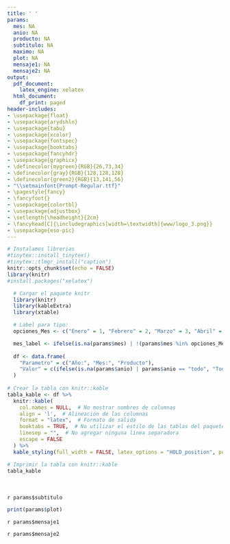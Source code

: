 ```yaml
---
title: ' '
params:
  mes: NA
  anio: NA
  producto: NA
  subtitulo: NA
  maximo: NA
  plot: NA
  mensaje1: NA
  mensaje2: NA
output:
  pdf_document:
    latex_engine: xelatex
  html_document:
    df_print: paged
header-includes:
- \usepackage{float}
- \usepackage{arydshln}
- \usepackage{tabu}
- \usepackage{xcolor}
- \usepackage{fontspec}
- \usepackage{booktabs}  
- \usepackage{fancyhdr}
- \usepackage{graphicx}
- \definecolor{mygreen}{RGB}{26,73,34}
- \definecolor{gray}{RGB}{128,128,128}
- \definecolor{green2}{RGB}{13,141,56}
- "\\setmainfont{Prompt-Regular.ttf}"
- \pagestyle{fancy}
- \fancyfoot{} 
- \usepackage{colortbl}
- \usepackage{adjustbox}
- \setlength{\headheight}{2cm}
- \fancyhead[C]{\includegraphics[width=\textwidth]{www/logo_3.png}}
- \usepackage{eso-pic}
---
```



```r
# Instalamos librerias
#tinytex::install_tinytex()
#tinytex::tlmgr_install("caption")
knitr::opts_chunk$set(echo = FALSE)
library(knitr)
#install.packages("xelatex")
```
<!-- Fecha -->
\begin{flushright}
\textcolor{gray}{Informe en línea generado el: `r format(Sys.Date(), "%d %B, %Y")`}
\end{flushright}
\section*{Parámetros con los cuales se generó el informe:}
```r
  # Cargar el paquete knitr
  library(knitr)
  library(kableExtra)
  library(xtable)

  # Label para tipo: 
  opciones_Mes <- c("Enero" = 1, "Febrero" = 2, "Marzo" = 3, "Abril" = 4, "Mayo" = 5, "Junio" = 6, "Julio" = 7, "Agosto" = 8, "Septiembre" = 9, "Octubre" = 10, "Noviembre" = 11, "Diciembre" =12)

  mes_label <- ifelse(is.na(params$mes) | !(params$mes %in% opciones_Mes), "Todos los meses", names(opciones_Mes)[which(opciones_Mes == params$mes)])
  
  df <- data.frame(
    "Parametro" = c("Año:", "Mes:", "Producto"),
    "Valor" = c(ifelse(is.na(params$anio) | params$anio == "todo", "Todos los años", params$anio), mes_label, ifelse(is.na(params$producto) | params$producto == "todo", "Todos los productos", params$producto))
  )
  
# Crear la tabla con knitr::kable
tabla_kable <- df %>%
  knitr::kable(
    col.names = NULL,  # No mostrar nombres de columnas
    align = 'l',  # Alineación de las columnas
    format = "latex",  # Formato de salida
    booktabs = TRUE,  # No utilizar el estilo de las tablas del paquete booktabs
    linesep = "",  # No agregar ninguna línea separadora
    escape = FALSE
  ) %>%
  kable_styling(full_width = FALSE, latex_options = "HOLD_position", position = "left", bootstrap_options = "borderless")  # Estilo de la tabla con bordes blancos y cuadrícula completa

# Imprimir la tabla con knitr::kable
tabla_kable

```
<!-- Titulo del tablaro -->
\fontsize{20}{20} \selectfont \textcolor{mygreen}{Contribución de Antioquia al Abastecimiento Nacional}\
<!-- Subtitulo -->
\fontsize{10}{10} \selectfont \textcolor{green2}{Análisis de la participación de Antioquia en el abastecimiento de alimentos en otros departamentos del país}\
<!-- Subtitulo dinamico -->
\fontsize{10}{10} \selectfont `r params$subtitulo`\
```r
print(params$plot)
```
\fontsize{10}{10} \selectfont `r params$mensaje1`\

\fontsize{10}{10} \selectfont `r params$mensaje2`\

\fontsize{8}{8} \selectfont \textcolor{mygreen}{Cálculos propios a partir de datos del Sistema de Información de Precios y Abastecimiento del Sector Agropecuario (SIPSA).}\newline
\fontsize{8}{8} \selectfont \textcolor{mygreen}{Esta visualización muestra la contribución de Antioquia al abastecimiento de otros departamentos. Los porcentajes representan la proporción del volumen que se registra en las principales centrales de abasto de cada departamento con origen Antioquia en relación con el total del volumen recibido.}\newline
\fontsize{8}{8} \selectfont \textcolor{mygreen}{La comparación se realiza entre ciudades, para una mejor comprensión visual se considera todo el departamento.}\newline

\AddToShipoutPictureBG*{\includegraphics[width=\paperwidth,height=3cm,keepaspectratio]{www/logo_2.png}}

